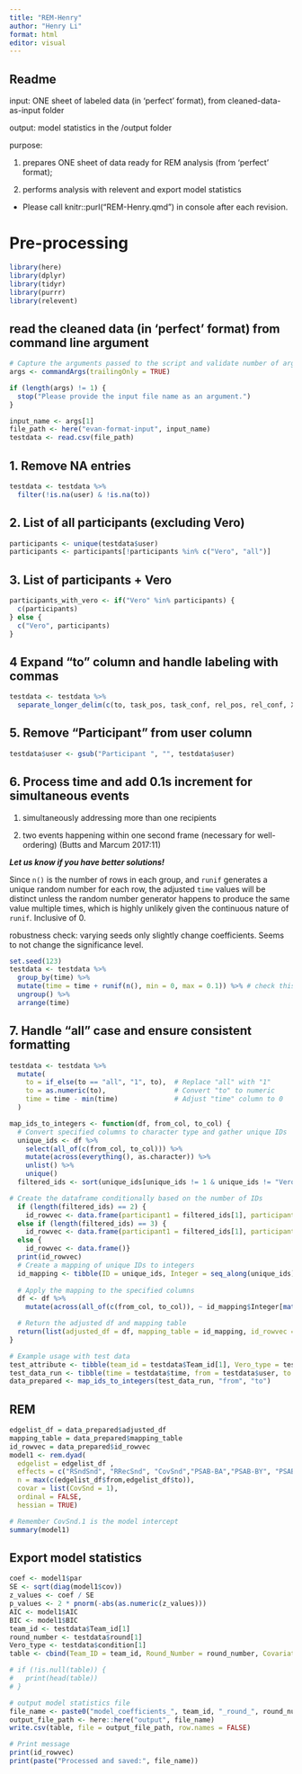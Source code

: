 ```yaml
---
title: "REM-Henry"
author: "Henry Li"
format: html
editor: visual
---
```


## Readme

input: ONE sheet of labeled data (in 'perfect' format), from cleaned-data-as-input folder

output: model statistics in the /output folder

purpose:

1.  prepares ONE sheet of data ready for REM analysis (from 'perfect' format);

2.  performs analysis with relevent and export model statistics

-   Please call knitr::purl("REM-Henry.qmd") in console after each revision.

# Pre-processing

```r
library(here)
library(dplyr) 
library(tidyr)
library(purrr)
library(relevent)
```

## read the cleaned data (in 'perfect' format) from command line argument

```r
# Capture the arguments passed to the script and validate number of arguments
args <- commandArgs(trailingOnly = TRUE)

if (length(args) != 1) {
  stop("Please provide the input file name as an argument.")
}

input_name <- args[1]
file_path <- here("evan-format-input", input_name)
testdata <- read.csv(file_path)
```

## 1. Remove NA entries

```r
testdata <- testdata %>%
  filter(!is.na(user) & !is.na(to))
```

## 2. List of all participants (excluding Vero)

```r
participants <- unique(testdata$user)
participants <- participants[!participants %in% c("Vero", "all")]
```

## 3. List of participants + Vero

```r
participants_with_vero <- if("Vero" %in% participants) {
  c(participants)
} else {
  c("Vero", participants)
}
```

## 4 Expand "to" column and handle labeling with commas

```r
testdata <- testdata %>%
  separate_longer_delim(c(to, task_pos, task_conf, rel_pos, rel_conf, X3rdVero), delim = ",")
```

## 5. Remove "Participant " from user column

```r
testdata$user <- gsub("Participant ", "", testdata$user)
```

## 6. Process time and add 0.1s increment for simultaneous events

1.  simultaneously addressing more than one recipients

2.  two events happening within one second frame (necessary for well-ordering) (Butts and Marcum 2017:11)

***Let us know if you have better solutions!***

Since `n()` is the number of rows in each group, and `runif` generates a unique random number for each row, the adjusted `time` values will be distinct unless the random number generator happens to produce the same value multiple times, which is highly unlikely given the continuous nature of `runif`. Inclusive of 0.

robustness check: varying seeds only slightly change coefficients. Seems to not change the significance level.

```r
set.seed(123)
testdata <- testdata %>%
  group_by(time) %>%
  mutate(time = time + runif(n(), min = 0, max = 0.1)) %>% # check this max = 1
  ungroup() %>%
  arrange(time)
```

## 7. Handle "all" case and ensure consistent formatting

```r
testdata <- testdata %>%
  mutate(
    to = if_else(to == "all", "1", to),  # Replace "all" with "1"
    to = as.numeric(to),                 # Convert "to" to numeric
    time = time - min(time)              # Adjust "time" column to 0
  )

map_ids_to_integers <- function(df, from_col, to_col) {
  # Convert specified columns to character type and gather unique IDs
  unique_ids <- df %>%
    select(all_of(c(from_col, to_col))) %>%
    mutate(across(everything(), as.character)) %>%
    unlist() %>%
    unique()
  filtered_ids <- sort(unique_ids[unique_ids != 1 & unique_ids != "Vero" & unique_ids != 0])

# Create the dataframe conditionally based on the number of IDs
  if (length(filtered_ids) == 2) {
    id_rowvec <- data.frame(participant1 = filtered_ids[1], participant2 = filtered_ids[2])} 
  else if (length(filtered_ids) == 3) {
    id_rowvec <- data.frame(participant1 = filtered_ids[1], participant2 = filtered_ids[2], participant3 = filtered_ids[3])} 
  else {
    id_rowvec <- data.frame()}
  print(id_rowvec)
  # Create a mapping of unique IDs to integers
  id_mapping <- tibble(ID = unique_ids, Integer = seq_along(unique_ids))
  
  # Apply the mapping to the specified columns
  df <- df %>%
    mutate(across(all_of(c(from_col, to_col)), ~ id_mapping$Integer[match(.x, id_mapping$ID)]))

  # Return the adjusted df and mapping table
  return(list(adjusted_df = df, mapping_table = id_mapping, id_rowvec = id_rowvec))
}

# Example usage with test data
test_attribute <- tibble(team_id = testdata$Team_id[1], Vero_type = testdata$condition[1])
test_data_run <- tibble(time = testdata$time, from = testdata$user, to = testdata$to)
data_prepared <- map_ids_to_integers(test_data_run, "from", "to")
```

## REM

```r
edgelist_df = data_prepared$adjusted_df
mapping_table = data_prepared$mapping_table
id_rowvec = data_prepared$id_rowvec
model1 <- rem.dyad(
  edgelist = edgelist_df ,
  effects = c("RSndSnd", "RRecSnd", "CovSnd","PSAB-BA","PSAB-BY", "PSAB-XA", "PSAB-XB"), 
  n = max(c(edgelist_df$from,edgelist_df$to)),
  covar = list(CovSnd = 1),
  ordinal = FALSE, 
  hessian = TRUE)

# Remember CovSnd.1 is the model intercept
summary(model1)
```

## Export model statistics

```r
coef <- model1$par
SE <- sqrt(diag(model1$cov))
z_values <- coef / SE
p_values <- 2 * pnorm(-abs(as.numeric(z_values)))
AIC <- model1$AIC
BIC <- model1$BIC
team_id <- testdata$Team_id[1]
round_number <- testdata$round[1]
Vero_type <- testdata$condition[1]
table <- cbind(Team_ID = team_id, Round_Number = round_number, Covariate = rownames(as.data.frame(model1$coef)), Estimate = coef, SE = SE, Z_value = z_values, p_value = p_values, Significant_at_0.001 = ifelse(p_values < 0.001, TRUE, FALSE), AIC = AIC, BIC = BIC, id_rowvec, Vero_type) # names of covariates

# if (!is.null(table)) {
#   print(head(table))
# }

# output model statistics file
file_name <- paste0("model_coefficients_", team_id, "_round_", round_number, ".csv")
output_file_path <- here::here("output", file_name)
write.csv(table, file = output_file_path, row.names = FALSE)

# Print message
print(id_rowvec)
print(paste("Processed and saved:", file_name))
```
